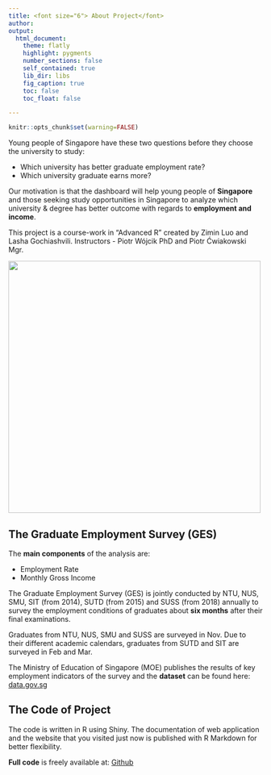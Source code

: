 ---
title: <font size="6"> About Project</font> 
author: 
output:
  html_document:
    theme: flatly
    highlight: pygments
    number_sections: false
    self_contained: true
    lib_dir: libs
    fig_caption: true
    toc: false
    toc_float: false

---

```{r global_options, include=FALSE}
knitr::opts_chunk$set(warning=FALSE)
```


Young people of Singapore have these two questions before they choose the university to study:

* Which university has better graduate employment rate? 
* Which university graduate earns more?

Our motivation is that the dashboard will help young people of **Singapore** and those seeking study opportunities in Singapore to analyze which university & degree has better outcome with regards to **employment and income**. 

This project is a course-work in "Advanced R" created by Zimin Luo and Lasha Gochiashvili. Instructors - Piotr Wójcik PhD and Piotr Ćwiakowski Mgr. 

<img src="www/wnelogo.png" width="500"/>

## The Graduate Employment Survey (GES)

The **main components** of the analysis are:

* Employment Rate
* Monthly Gross Income

The Graduate Employment Survey (GES) is jointly conducted by NTU, NUS, SMU, SIT (from 2014), SUTD (from 2015) and SUSS (from 2018) annually to survey the employment conditions of graduates about **six months** after their final examinations. 

Graduates from NTU, NUS, SMU and SUSS are surveyed in Nov. Due to their different academic calendars, graduates from SUTD and SIT are surveyed in Feb and Mar.

The Ministry of Education of Singapore (MOE) publishes the results of key employment indicators of the survey and the **dataset** can be found here: [data.gov.sg](https://data.gov.sg/dataset/graduate-employment-survey-ntu-nus-sit-smu-suss-sutd)


## The Code of Project 

The code is written in R using Shiny. The documentation of web application and
the website that you visited just now is published with R Markdown for better flexibility. 

**Full code** is freely available at: 
[Github](https://github.com/statwonk/openfda-dashboard)




